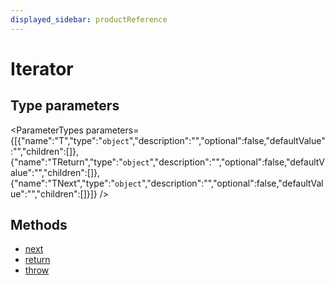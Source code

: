 ```yaml
---
displayed_sidebar: productReference
---
```



# Iterator

## Type parameters

<ParameterTypes parameters={[{"name":"T","type":"`object`","description":"","optional":false,"defaultValue":"","children":[]},{"name":"TReturn","type":"`object`","description":"","optional":false,"defaultValue":"","children":[]},{"name":"TNext","type":"`object`","description":"","optional":false,"defaultValue":"","children":[]}]} />

## Methods

- [next](../Iterator/methods/Iterator.next.mdx)
- [return](../Iterator/methods/Iterator.return.mdx)
- [throw](../Iterator/methods/Iterator.throw.mdx)
